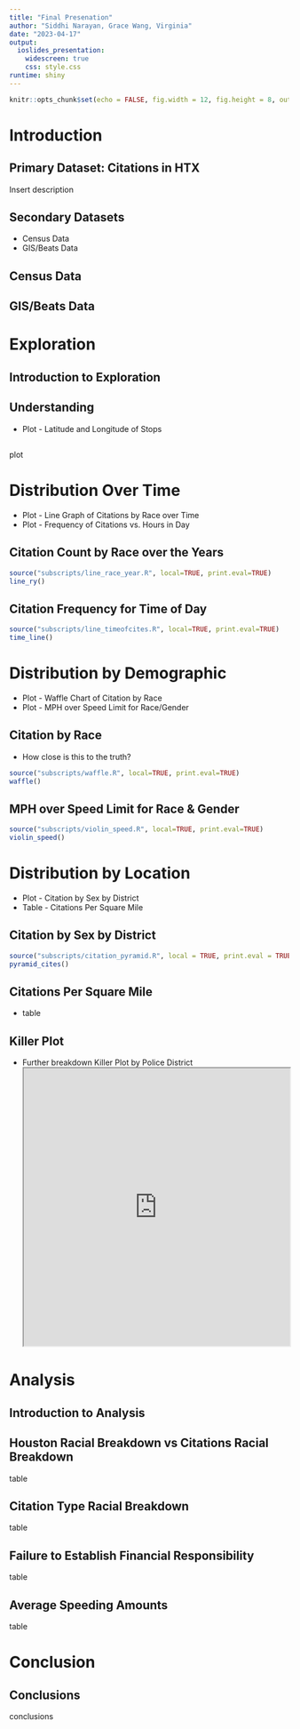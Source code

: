 ```yaml
---
title: "Final Presenation"
author: "Siddhi Narayan, Grace Wang, Virginia"
date: "2023-04-17"
output: 
  ioslides_presentation:
    widescreen: true
    css: style.css
runtime: shiny
---
```


```r
knitr::opts_chunk$set(echo = FALSE, fig.width = 12, fig.height = 8, out.width = "100%")
```

# Introduction

## Primary Dataset: Citations in HTX
Insert description

## Secondary Datasets
* Census Data
* GIS/Beats Data

## Census Data

## GIS/Beats Data

# Exploration

## Introduction to Exploration

## Understanding
* Plot - Latitude and Longitude of Stops 

##
plot 

# Distribution Over Time
* Plot - Line Graph of Citations by Race over Time
* Plot - Frequency of Citations vs. Hours in Day

## Citation Count by Race over the Years
```r
source("subscripts/line_race_year.R", local=TRUE, print.eval=TRUE)
line_ry()
```

## Citation Frequency for Time of Day
```r
source("subscripts/line_timeofcites.R", local=TRUE, print.eval=TRUE)
time_line()
```

# Distribution by Demographic
* Plot - Waffle Chart of Citation by Race 
* Plot - MPH over Speed Limit for Race/Gender

## Citation by Race
* How close is this to the truth?
```r
source("subscripts/waffle.R", local=TRUE, print.eval=TRUE)
waffle()
```

## MPH over Speed Limit for Race & Gender {.smaller}
```r
source("subscripts/violin_speed.R", local=TRUE, print.eval=TRUE)
violin_speed()
```

# Distribution by Location
* Plot - Citation by Sex by District 
* Table - Citations Per Square Mile 

## Citation by Sex by District
```r
source("subscripts/citation_pyramid.R", local = TRUE, print.eval = TRUE)
pyramid_cites()
```

## Citations Per Square Mile
* table


## Killer Plot
* Further breakdown Killer Plot by Police District
<iframe src="http://127.0.0.1:5771" width="100%" height="500px"></iframe>

# Analysis
 
## Introduction to Analysis

## Houston Racial Breakdown vs Citations Racial Breakdown
table

## Citation Type Racial Breakdown
table

## Failure to Establish Financial Responsibility
table

## Average Speeding Amounts
table

# Conclusion

## Conclusions
conclusions

